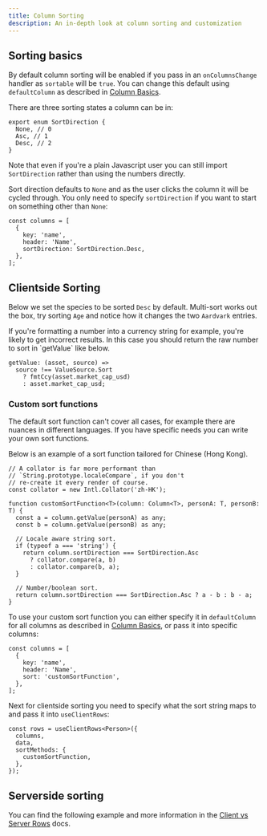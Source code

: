 ```yaml
---
title: Column Sorting
description: An in-depth look at column sorting and customization
---
```



## Sorting basics

By default column sorting will be enabled if you pass in an `onColumnsChange` handler as `sortable` will be `true`. You can change this default using `defaultColumn` as described in [Column Basics](/columns/column-basics/#default-definitions).

There are three sorting states a column can be in:

```ts:title=Sorting+states+(or+directions)
export enum SortDirection {
  None, // 0
  Asc, // 1
  Desc, // 2
}
```

Note that even if you're a plain Javascript user you can still import `SortDirection` rather than using the numbers directly.

Sort direction defaults to `None` and as the user clicks the column it will be cycled through. You only need to specify `sortDirection` if you want to start on something other than `None`:

```ts:title=Setting+an+initial+sort+direction
const columns = [
  {
    key: 'name',
    header: 'Name',
    sortDirection: SortDirection.Desc,
  },
];
```

## Clientside Sorting

Below we set the species to be sorted `Desc` by default. Multi-sort works out the box, try sorting `Age` and notice how it changes the two `Aardvark` entries.

<Showcase fileName="ClientColumnSorting.tsx">
  <ClientColumnSorting />
</Showcase>
<Alert>
  If you're formatting a number into a currency string for example, you're
  likely to get incorrect results. In this case you should return the raw
  number to sort in `getValue` like below.
</Alert>

```ts:title=Return+unformatted+Number+if+source+is+sort
getValue: (asset, source) =>
  source !== ValueSource.Sort
    ? fmtCcy(asset.market_cap_usd)
    : asset.market_cap_usd;
```

### Custom sort functions

The default sort function can't cover all cases, for example there are nuances in different languages. If you have specific needs you can write your own sort functions.

Below is an example of a sort function tailored for Chinese (Hong Kong).

```ts:title=Defining+a+custom+sort+function
// A collator is far more performant than
// `String.prototype.localeCompare`, if you don't
// re-create it every render of course.
const collator = new Intl.Collator('zh-HK');

function customSortFunction<T>(column: Column<T>, personA: T, personB: T) {
  const a = column.getValue(personA) as any;
  const b = column.getValue(personB) as any;

  // Locale aware string sort.
  if (typeof a === 'string') {
    return column.sortDirection === SortDirection.Asc
      ? collator.compare(a, b)
      : collator.compare(b, a);
  }

  // Number/boolean sort.
  return column.sortDirection === SortDirection.Asc ? a - b : b - a;
}
```

To use your custom sort function you can either specify it in `defaultColumn` for all columns as described in [Column Basics](/columns/column-basics/#default-definitions), or pass it into specific columns:

```ts:title=Passing+custom+sort+STRING+into+a+column
const columns = [
  {
    key: 'name',
    header: 'Name',
    sort: 'customSortFunction',
  },
];
```

Next for clientside sorting you need to specify what the sort string maps to and pass it into `useClientRows`:

```ts:title=Passing+custom+sort+into+a+column
const rows = useClientRows<Person>({
  columns,
  data,
  sortMethods: {
    customSortFunction,
  },
});
```

## Serverside sorting

You can find the following example and more information in the [Client vs Server Rows](/rows/client-vs-server-rows/#example) docs.

<Showcase fileName="ServersideRows.tsx">
  <ServersideRows />
</Showcase>
